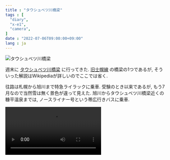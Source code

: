 ```yaml
---
title : "タウシュベツ川橋梁"
tags : [
  "diary",
  "x-e1",
  "camera",
]
date : "2022-07-06T09:00:00+09:00"
lang : ja
---
```



![タウシュベツ川橋梁](./1.jpg)

週末に [タウシュベツ川橋梁](https://ja.wikipedia.org/wiki/タウシュベツ川橋梁) に行ってきた.
[旧士幌線](https://ja.wikipedia.org/wiki/士幌線)
の橋梁の1つであるが,
そういった解説はWikipediaが詳しいのでここでは省く.

往路は札幌から旭川まで特急ライラックに乗車.
受験のとき以来であるが,
もう7月なので当然雪は無く景色が違って見えた.
旭川からタウシュベツ川橋梁近くの糠平温泉までは,
ノースライナー号という帯広行きバスに乗車.

<Video src="./2.mp4" loop />

途中, 層雲峡や三国峠など,
鉄道では行けない名所も通る.
今回は日帰りだったのでゆっくり回ることはできなかったので,
いつか時間と資金に余裕があるときに下車してみたい.

糠平温泉に着いたら急いで昼食を済ませて,
[ひがし大雪自然ガイドセンター](http://www.guidecentre.jp/pg273.html)
というNPO法人が実施しているツアーに参加.
タウシュベツ川橋梁自体はダム湖畔にあるので,
近くの国道から国有林に入り,
しばらく徒歩で廃線跡を辿ることになる.

![林](./3.jpg)

林を抜けると,
湖畔の開けた場所にタウシュベツ川橋梁がある.
勘違いしていたのは,
この橋梁は士幌線廃止と同時に放棄されたわけではなく,
1955年の糠平ダム建設に伴ったルート変更で放棄されたらしい.
水没したまま冬を越すため凍結による侵食が著しく,
古代遺跡のような風貌になったとガイドさんは話していた.

![タウシュベツ川橋梁](./4.jpg)

先日購入した Redmi Note 11 Pro 5G でも撮影.
ずっと国産スマホを使っていたので,
スマホのカメラでこれだけ写ることに感動.
画角も広いので,
[И-61Л/Д](/blog/camera/2021/#2月-2次試験北大受験)
と上手く使い分けていきたい.

タウウシュベツ川橋梁をしばらく観光した後は,
幌加駅やその他の橋梁も見学.
廃線跡をしっかり見たのはこれが初めてだったが,
廃線から30余年で駅が森になるほどに変わってしまうものなのか.
山線など廃線予定の路線もこうなってしまうと考えると感慨深い.

復路は路線バスで帯広駅まで行き,
特急とかちで帰札.
札幌から公共機関のみで日帰り観光を敢行したが,
普通は泊まりで行くものらしい.
ガイドさんに驚かれた.

![帯広へ向かうバス](./5.jpg)

